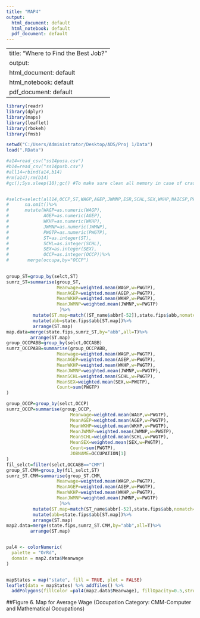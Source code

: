 ---
title: "MAP4"
output:
  html_document: default
  html_notebook: default
  pdf_document: default
---


---
title: "Where to Find the Best Job?"
output:
  html_document: default
  html_notebook: default
  pdf_document: default
---

       

```{r map5, echo=FALSE, message=FALSE}
library(readr)
library(dplyr)
library(maps)
library(leaflet)
library(rbokeh)
library(fmsb)

setwd("C:/Users/Administrator/Desktop/ADS/Proj 1/Data")
load(".RData")

#a14=read_csv("ss14pusa.csv")
#b14=read_csv("ss14pusb.csv")
#all14=rbind(a14,b14)
#rm(a14);rm(b14)
#gc();Sys.sleep(10);gc() #To make sure clean all memory in case of crash


#selct=select(all14,OCCP,ST,WAGP,AGEP,JWMNP,ESR,SCHL,SEX,WKHP,NAICSP,PWGTP,POWSP,POWPUMA)%>%
#      na.omit()%>%
#      mutate(WAGP=as.numeric(WAGP),
#             AGEP=as.numeric(AGEP),
#             WKHP=as.numeric(WKHP),
#             JWMNP=as.numeric(JWMNP),
#             PWGTP=as.numeric(PWGTP),
#             ST=as.integer(ST),
#             SCHL=as.integer(SCHL),
#             SEX=as.integer(SEX),
#             OCCP=as.integer(OCCP))%>%
#       merge(occupa,by="OCCP")
      

group_ST=group_by(selct,ST)
sumrz_ST=summarise(group_ST,
                   Meanwage=weighted.mean(WAGP,w=PWGTP),
                   MeanAGEP=weighted.mean(AGEP,w=PWGTP),
                   MeanWKHP=weighted.mean(WKHP,w=PWGTP),
                   MeanJWMNP=weighted.mean(JWMNP,w=PWGTP)
                    )%>%
          mutate(ST.map=match((ST_name$abbr[-52]),state.fips$abb,nomatch=99))%>%
          mutate(abb=state.fips$abb[ST.map])%>%
          arrange(ST.map)
map.data=merge(state.fips,sumrz_ST,by="abb",all=T)%>%
         arrange(ST.map)
group_OCCPABB=group_by(selct,OCCABB)
sumrz_OCCPABB=summarise(group_OCCPABB,
                   Meanwage=weighted.mean(WAGP,w=PWGTP),
                   MeanAGEP=weighted.mean(AGEP,w=PWGTP),
                   MeanWKHP=weighted.mean(WKHP,w=PWGTP),
                   MeanJWMNP=weighted.mean(JWMNP,w=PWGTP),
                   MeanSCHL=weighted.mean(SCHL,w=PWGTP),
                   MeanSEX=weighted.mean(SEX,w=PWGTP),
                   Count=sum(PWGTP)
)

group_OCCP=group_by(selct,OCCP)
sumrz_OCCP=summarise(group_OCCP,
                        Meanwage=weighted.mean(WAGP,w=PWGTP),
                        MeanAGEP=weighted.mean(AGEP,w=PWGTP),
                        MeanWKHP=weighted.mean(WKHP,w=PWGTP),
                        MeanJWMNP=weighted.mean(JWMNP,w=PWGTP),
                        MeanSCHL=weighted.mean(SCHL,w=PWGTP),
                        MeanSEX=weighted.mean(SEX,w=PWGTP),
                        Count=sum(PWGTP),
                        JOBNAME=OCCUPATION[1]
)
fil_selct=filter(selct,OCCABB=="CMM")
group_ST.CMM=group_by(fil_selct,ST)
sumrz_ST.CMM=summarise(group_ST.CMM,
                   Meanwage=weighted.mean(WAGP,w=PWGTP),
                   MeanAGEP=weighted.mean(AGEP,w=PWGTP),
                   MeanWKHP=weighted.mean(WKHP,w=PWGTP),
                   MeanJWMNP=weighted.mean(JWMNP,w=PWGTP)
                    )%>%
          mutate(ST.map=match(ST_name$abbr[-52],state.fips$abb,nomatch=99))%>% #statename.csv file must be cleaned
          mutate(abb=state.fips$abb[ST.map])%>%
          arrange(ST.map)
map2.data=merge(state.fips,sumrz_ST.CMM,by="abb",all=T)%>%
         arrange(ST.map)


pal4 <- colorNumeric(
  palette = "OrRd",
  domain = map2.data$Meanwage
)


mapStates = map("state", fill = TRUE, plot = FALSE)
leaflet(data = mapStates) %>% addTiles() %>%
  addPolygons(fillColor =pal4(map2.data$Meanwage), fillOpacity=0.5,stroke = FALSE)
```



##Figure 6. Map for Average Wage (Occupation Category: CMM-Computer and Mathematical Occupations)


